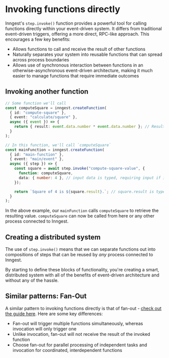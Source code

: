 # Invoking functions directly

Inngest's `step.invoke()` function provides a powerful tool for calling functions directly within your event-driven system. It differs from traditional event-driven triggers, offering a more direct, RPC-like approach. This encourages a few key benefits:

- Allows functions to call and receive the result of other functions
- Naturally separates your system into reusable functions that can spread across process boundaries
- Allows use of synchronous interaction between functions in an otherwise-asynchronous event-driven architecture, making it much easier to manage functions that require immediate outcomes

## Invoking another function

```ts
// Some function we'll call
const computeSquare = inngest.createFunction(
  { id: "compute-square" },
  { event: "calculate/square" },
  async ({ event }) => {
    return { result: event.data.number * event.data.number }; // Result typed as { result: number }
  }
);

// In this function, we'll call `computeSquare`
const mainFunction = inngest.createFunction(
  { id: "main-function" },
  { event: "main/event" },
  async ({ step }) => {
    const square = await step.invoke("compute-square-value", {
      function: computeSquare,
      data: { number: 4 }, // input data is typed, requiring input if it's needed
    });

    return `Square of 4 is ${square.result}.`; // square.result is typed as number
  }
);
```

In the above example, our `mainFunction` calls `computeSquare` to retrieve the resulting value. `computeSquare` can now be called from here or any other process connected to Inngest.

## Creating a distributed system

The use of `step.invoke()` means that we can separate functions out into compositions of steps that can be reused by _any_ process connected to Inngest.

By starting to define these blocks of functionality, you're creating a smart, distributed system with all of the benefits of event-driven architecture and without any of the hassle.

## Similar patterns: Fan-Out

A similar pattern to invoking functions directly is that of fan-out - [check out the guide here](/docs/guides/fan-out-jobs). Here are some key differences:

- Fan-out will trigger multiple functions simultaneously, whereas invocation will only trigger one
- Unlike invocation, fan-out will not receive the result of the invoked function
- Choose fan-out for parallel processing of independent tasks and invocation for coordinated, interdependent functions
